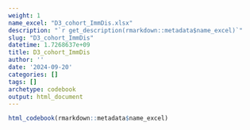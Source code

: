 ```yaml
---
weight: 1
name_excel: "D3_cohort_ImmDis.xlsx"
description: "`r get_description(rmarkdown::metadata$name_excel)`"
slug: "D3_cohort_ImmDis"
datetime: 1.7268637e+09
title: D3_cohort_ImmDis
author: ''
date: '2024-09-20'
categories: []
tags: []
archetype: codebook
output: html_document
---
```


```r
html_codebook(rmarkdown::metadata$name_excel)
```
